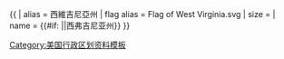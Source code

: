 {{ {{{1<noinclude>|country showdata</noinclude>}}}
| alias = 西維吉尼亞州
| flag alias = Flag of West Virginia.svg
| size = {{{size|}}}
| name = {{#if: {{{name|}}}|{{{name|}}}|西弗吉尼亚州}}
}}<noinclude>
[[Category:美国行政区划资料模板]]
</noinclude>